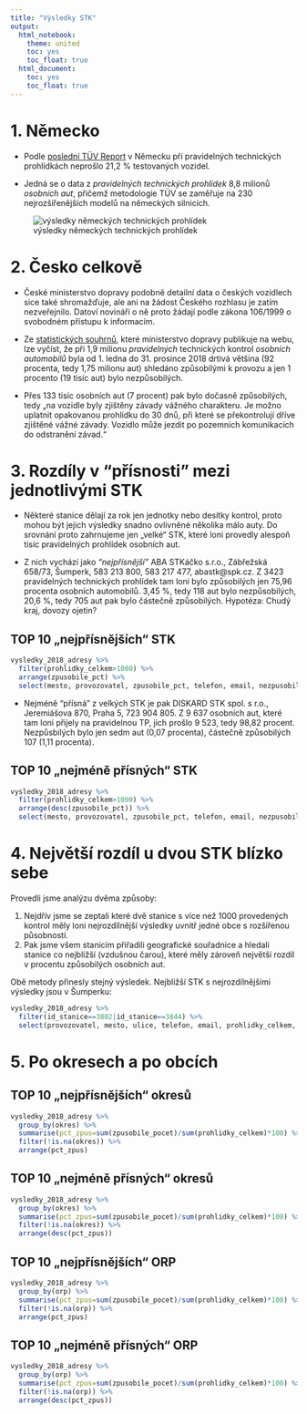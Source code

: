```yaml
---
title: "Výsledky STK"
output: 
  html_notebook:
    theme: united
    toc: yes
    toc_float: true
  html_document:
    toc: yes
    toc_float: true
---
```


# 1. Německo

- Podle [poslední TÜV Report](https://www.tuv.com/de/deutschland/ueber_uns/presse/meldungen/newscontentde_411712.html) v Německu při pravidelných technických prohlídkách neprošlo 21,2 % testovaných vozidel.

- Jedná se o data z *pravidelných technických prohlídek* 8,8 milionů *osobních aut*, přičemž metodologie TÜV se zaměřuje na 230 nejrozšířenějších modelů na německých silnicích.

![výsledky německých technických prohlídek](https://www.tuv.com/media/01_presse_2/all_languages_pressemeldungen/tuev_report_2019/Maengelstatistik_Gesamtuebersicht.jpg)

# 2. Česko celkově

- České ministerstvo dopravy podobně detailní data o českých vozidlech sice také shromažďuje, ale ani na žádost Českého rozhlasu je zatím nezveřejnilo. Datoví novináři o ně proto žádají podle zákona 106/1999 o svobodném přístupu k informacím.

- Ze [statistických souhrnů](https://www.mdcr.cz/Statistiky?searchtext=&searchmode=allwords&mssfdt=&mssfdf=&mssfd=Silni%C4%8Dn%C3%AD+doprava&mssff=STK), které ministerstvo dopravy publikuje na webu, lze vyčíst, že při 1,9 milionu *pravidelných* technických kontrol *osobních automobilů* byla od 1. ledna do 31. prosince 2018 drtivá většina (92 procenta, tedy 1,75 milionu aut) shledáno způsobilými k provozu a jen 1 procento (19 tisíc aut) bylo nezpůsobilých. 

- Přes 133 tisíc osobních aut (7 procent) pak bylo dočasně způsobilých, tedy „na vozidle byly zjištěny závady vážného charakteru. Je možno uplatnit opakovanou prohlídku do 30 dnů, při které se překontrolují dříve zjištěné vážné závady. Vozidlo může jezdit po pozemních komunikacích do odstranění závad.“

# 3. Rozdíly v "přísnosti" mezi jednotlivými STK

- Některé stanice dělají za rok jen jednotky nebo desítky kontrol, proto mohou být jejich výsledky snadno ovlivněné několika málo auty. Do srovnání proto zahrnujeme jen „velké“ STK, které loni provedly alespoň tisíc pravidelných prohlídek osobních aut.

- Z nich vychází jako *"nejpřísnější"* ABA STKáčko s.r.o., Zábřežská 658/73, Šumperk, 583 213 800, 583 217 477, abastk@spk.cz. Z 3423 pravidelných technických prohlídek tam loni bylo způsobilých jen 75,96 procenta osobních automobilů. 3,45 %, tedy 118 aut bylo nezpůsobilých, 20,6 %, tedy 705 aut pak bylo částečně způsobilých. Hypotéza: Chudý kraj, dovozy ojetin?


## TOP 10 „nejpřísnějších“ STK
```r
vysledky_2018_adresy %>%
  filter(prohlidky_celkem>1000) %>%
  arrange(zpusobile_pct) %>%
  select(mesto, provozovatel, zpusobile_pct, telefon, email, nezpusobile_pct, docasne_zpusobile_pct, prohlidky_celkem)
```

- Nejméně "přísná" z velkých STK je pak DISKARD STK spol. s r.o., Jeremiášova 870, Praha 5, 723 904 805. Z 9 637 osobních aut, které tam loni přijely na pravidelnou TP, jich prošlo 9 523, tedy 98,82 procent. Nezpůsbilých bylo jen sedm aut (0,07 procenta), částečně způsobilých 107 (1,11 procenta).

## TOP 10 „nejméně přísných“ STK
```r
vysledky_2018_adresy %>%
  filter(prohlidky_celkem>1000) %>%
  arrange(desc(zpusobile_pct)) %>%
  select(mesto, provozovatel, zpusobile_pct, telefon, email, nezpusobile_pct, docasne_zpusobile_pct, prohlidky_celkem)
```

# 4. Největší rozdíl u dvou STK blízko sebe

Provedli jsme analýzu dvěma způsoby:

1. Nejdřív jsme se zeptali které dvě stanice s více než 1000 provedených kontrol měly loni nejrozdílnější výsledky uvnitř jedné obce s rozšířenou působností.
2. Pak jsme všem stanicím přiřadili geografické souřadnice a hledali stanice co nejbližší (vzdušnou čarou), které měly zároveň největší rozdíl v procentu způsobilých osobních aut.

Obě metody přinesly stejný výsledek. Nejbližší STK s nejrozdílnějšími výsledky jsou v Šumperku:

```r
vysledky_2018_adresy %>%
  filter(id_stanice==3802|id_stanice==3844) %>%
  select(provozovatel, mesto, ulice, telefon, email, prohlidky_celkem, zpusobile_pct, nezpusobile_pct, docasne_zpusobile_pct, prum_poc_zavad_lehke, prum_poc_zavad_vazne, prum_poc_zavad_nebezpecne)
```

# 5. Po okresech a po obcích

## TOP 10 „nejpřísnějších“ okresů

```r
vysledky_2018_adresy %>%
  group_by(okres) %>%
  summarise(pct_zpus=sum(zpusobile_pocet)/sum(prohlidky_celkem)*100) %>%
  filter(!is.na(okres)) %>%
  arrange(pct_zpus)
```


## TOP 10 „nejméně přísných“ okresů

```r
vysledky_2018_adresy %>%
  group_by(okres) %>%
  summarise(pct_zpus=sum(zpusobile_pocet)/sum(prohlidky_celkem)*100) %>%
  filter(!is.na(okres)) %>%
  arrange(desc(pct_zpus))
```

## TOP 10 „nejpřísnějších“ ORP

```r
vysledky_2018_adresy %>%
  group_by(orp) %>%
  summarise(pct_zpus=sum(zpusobile_pocet)/sum(prohlidky_celkem)*100) %>%
  filter(!is.na(orp)) %>%
  arrange(pct_zpus)
```

## TOP 10 „nejméně přísných“ ORP

```r
vysledky_2018_adresy %>%
  group_by(orp) %>%
  summarise(pct_zpus=sum(zpusobile_pocet)/sum(prohlidky_celkem)*100) %>%
  filter(!is.na(orp)) %>%
  arrange(desc(pct_zpus))
```
